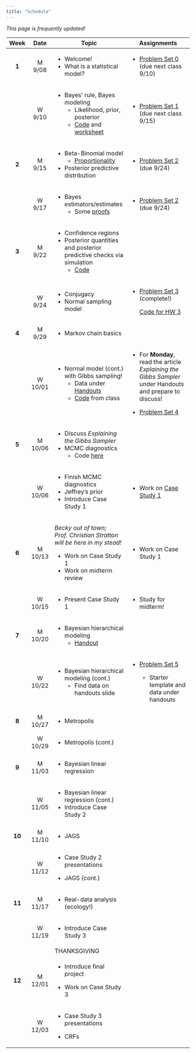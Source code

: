 ```yaml
---
title: "Schedule"
---
```


*This page is frequently updated!*

+--------+---------+-------------------------------------------------------------------------------------------------+------------------------------------------------------------------------------------------------------------+
| Week   | Date    | Topic                                                                                           | Assignments                                                                                                |
+:======:+:=======:+=================================================================================================+============================================================================================================+
| **1**  | M 9/08  | -   Welcome!                                                                                    | -   [Problem Set 0](homework/review.pdf) (due next class 9/10)                                             |
|        |         | -   What is a statistical model?                                                                |                                                                                                            |
+--------+---------+-------------------------------------------------------------------------------------------------+------------------------------------------------------------------------------------------------------------+
|        | W 9/10  | -   Bayes' rule, Bayes modeling                                                                 | -   [Problem Set 1](homework/412_hw1.pdf) (due next class 9/15)                                            |
|        |         |     -   Likelihood, prior, posterior                                                            |                                                                                                            |
|        |         |     -   [Code](code/binom_discrete_prior.qmd) and [worksheet](handouts/binom_prob_discrete.pdf) |                                                                                                            |
+--------+---------+-------------------------------------------------------------------------------------------------+------------------------------------------------------------------------------------------------------------+
| **2**  | M 9/15  | -   Beta-Binomial model                                                                         | -   [Problem Set 2](homework/412_hw2.pdf) (due 9/24)                                                       |
|        |         |     -   [Proportionality](code/proportionality.qmd)                                             |                                                                                                            |
|        |         | -   Posterior predictive distribution                                                           |                                                                                                            |
+--------+---------+-------------------------------------------------------------------------------------------------+------------------------------------------------------------------------------------------------------------+
|        | W 9/17  | -   Bayes estimators/estimates                                                                  | -   [Problem Set 2](homework/412_hw2.pdf) (due 9/24)                                                       |
|        |         |     -   Some [proofs](handouts/bayes_est.qmd)                                                   |                                                                                                            |
+--------+---------+-------------------------------------------------------------------------------------------------+------------------------------------------------------------------------------------------------------------+
| **3**  | M 9/22  | -   Confidence regions                                                                          |                                                                                                            |
|        |         | -   Posterior quantities and posterior predictive checks via simulation                         |                                                                                                            |
|        |         |     -   [Code](code/post_pred_checks.qmd)                                                       |                                                                                                            |
+--------+---------+-------------------------------------------------------------------------------------------------+------------------------------------------------------------------------------------------------------------+
|        | W 9/24  | -   Conjugacy                                                                                   | -   [Problem Set 3](homework/412_hw3.pdf) (complete!)                                                      |
|        |         | -   Normal sampling model                                                                       |                                                                                                            |
|        |         |                                                                                                 |     [Code for HW 3](code/hpd_code.qmd)                                                                     |
+--------+---------+-------------------------------------------------------------------------------------------------+------------------------------------------------------------------------------------------------------------+
| **4**  | M 9/29  | -   Markov chain basics                                                                         |                                                                                                            |
+--------+---------+-------------------------------------------------------------------------------------------------+------------------------------------------------------------------------------------------------------------+
|        | W 10/01 | -   Normal model (cont.) with Gibbs sampling!                                                   | -   For **Monday**, read the article *Explaining the Gibbs Sampler* under Handouts and prepare to discuss! |
|        |         |     -   Data under [Handouts](handouts.qmd)                                                     |                                                                                                            |
|        |         |     -   [Code](code/gibbs_normal_model_walkthrough.qmd) from class                              | -   [Problem Set 4](homework/412_hw4.pdf)                                                                  |
+--------+---------+-------------------------------------------------------------------------------------------------+------------------------------------------------------------------------------------------------------------+
| **5**  | M 10/06 | -   Discuss *Explaining the Gibbs Sampler*                                                      |                                                                                                            |
|        |         | -   MCMC diagnostics                                                                            |                                                                                                            |
|        |         |     -   Code [here](code/mixture_normals.qmd)                                                   |                                                                                                            |
+--------+---------+-------------------------------------------------------------------------------------------------+------------------------------------------------------------------------------------------------------------+
|        | W 10/06 | -   Finish MCMC diagnostics                                                                     | -   Work on [Case Study 1](case_study.qmd)                                                                 |
|        |         | -   Jeffrey's prior                                                                             |                                                                                                            |
|        |         | -   Introduce Case Study 1                                                                      |                                                                                                            |
+--------+---------+-------------------------------------------------------------------------------------------------+------------------------------------------------------------------------------------------------------------+
| **6**  | M 10/13 | *Becky out of town; Prof. Christian Stratton will be here in my stead!*                         | -   Work on Case Study 1                                                                                   |
|        |         |                                                                                                 |                                                                                                            |
|        |         | -   Work on Case Study 1                                                                        |                                                                                                            |
|        |         | -   Work on midterm review                                                                      |                                                                                                            |
+--------+---------+-------------------------------------------------------------------------------------------------+------------------------------------------------------------------------------------------------------------+
|        | W 10/15 | -   Present Case Study 1                                                                        | -   Study for midterm!                                                                                     |
+--------+---------+-------------------------------------------------------------------------------------------------+------------------------------------------------------------------------------------------------------------+
| **7**  | M 10/20 | -   Bayesian hierarchical modeling                                                              |                                                                                                            |
|        |         |     -   [Handout](code/hierarchical_normal_schools.qmd)                                         |                                                                                                            |
+--------+---------+-------------------------------------------------------------------------------------------------+------------------------------------------------------------------------------------------------------------+
|        | W 10/22 | -   Bayesian hierarchical modeling (cont.)                                                      | -   [Problem Set 5](homework/412_hw5.pdf)                                                                  |
|        |         |     -   Find data on handouts slide                                                             |                                                                                                            |
|        |         |                                                                                                 |     -   Starter template and data under handouts                                                           |
+--------+---------+-------------------------------------------------------------------------------------------------+------------------------------------------------------------------------------------------------------------+
| **8**  | M 10/27 | -   Metropolis                                                                                  |                                                                                                            |
+--------+---------+-------------------------------------------------------------------------------------------------+------------------------------------------------------------------------------------------------------------+
|        | W 10/29 | -   Metropolis (cont.)                                                                          |                                                                                                            |
+--------+---------+-------------------------------------------------------------------------------------------------+------------------------------------------------------------------------------------------------------------+
| **9**  | M 11/03 | -   Bayesian linear regression                                                                  |                                                                                                            |
+--------+---------+-------------------------------------------------------------------------------------------------+------------------------------------------------------------------------------------------------------------+
|        | W 11/05 | -   Bayesian linear regression (cont.)                                                          |                                                                                                            |
|        |         | -   Introduce Case Study 2                                                                      |                                                                                                            |
+--------+---------+-------------------------------------------------------------------------------------------------+------------------------------------------------------------------------------------------------------------+
| **10** | M 11/10 | -   JAGS                                                                                        |                                                                                                            |
+--------+---------+-------------------------------------------------------------------------------------------------+------------------------------------------------------------------------------------------------------------+
|        | W 11/12 | -   Case Study 2 presentations                                                                  |                                                                                                            |
|        |         |                                                                                                 |                                                                                                            |
|        |         | -   JAGS (cont.)                                                                                |                                                                                                            |
+--------+---------+-------------------------------------------------------------------------------------------------+------------------------------------------------------------------------------------------------------------+
| **11** | M 11/17 | -   Real-data analysis (ecology!)                                                               |                                                                                                            |
+--------+---------+-------------------------------------------------------------------------------------------------+------------------------------------------------------------------------------------------------------------+
|        | W 11/19 | -   Introduce Case Study 3                                                                      |                                                                                                            |
+--------+---------+-------------------------------------------------------------------------------------------------+------------------------------------------------------------------------------------------------------------+
|        |         | THANKSGIVING                                                                                    |                                                                                                            |
+--------+---------+-------------------------------------------------------------------------------------------------+------------------------------------------------------------------------------------------------------------+
| **12** | M 12/01 | -   Introduce final project                                                                     |                                                                                                            |
|        |         |                                                                                                 |                                                                                                            |
|        |         | -   Work on Case Study 3                                                                        |                                                                                                            |
+--------+---------+-------------------------------------------------------------------------------------------------+------------------------------------------------------------------------------------------------------------+
|        | W 12/03 | -   Case Study 3 presentations                                                                  |                                                                                                            |
|        |         |                                                                                                 |                                                                                                            |
|        |         | -   CRFs                                                                                        |                                                                                                            |
+--------+---------+-------------------------------------------------------------------------------------------------+------------------------------------------------------------------------------------------------------------+
